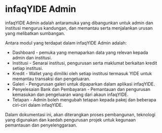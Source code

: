 # infaqYIDE Admin

infaqYIDE Admin adalah antaramuka yang dibangunkan untuk admin dan institusi mengurus kandungan, dan memantau serta menjalankan urusan yang melibatkan sumbangan.

Antara modul yang terdapat dalam infaqYIDE Admin adalah:
- Dashboard - pemuka yang memaparkan data yang relevan kepada admin dan institusi.
- Institusi - Senarai institusi, pengurusan serta maklumat berkaitan kredit setiap institusi.
- Kredit - Wallet yang dimiliki oleh setiap institusi termasuk YIDE untuk memantau transaksi dan pengeluaran.
- Galeri - Pengurusan galeri untuk dipaparkan dalam aplikasi infaqYIDE.
- Penyelesaian Bank dan Pembayaran - Pemantauan dan pengurusan kemasukan dan pengeluaran wang dari akaun infaqYIDE.
- Tetapan - Admin boleh mengubah tetapan kepada pakej dan beberapa ciri-ciri dalam infaqYIDE.

Dalam dokumentasi ini, akan diterangkan proses pembangunan, teknologi yang digunakan dan kaedah pengurusan projek untuk kegunaan pemantauan dan penyelenggaraan.